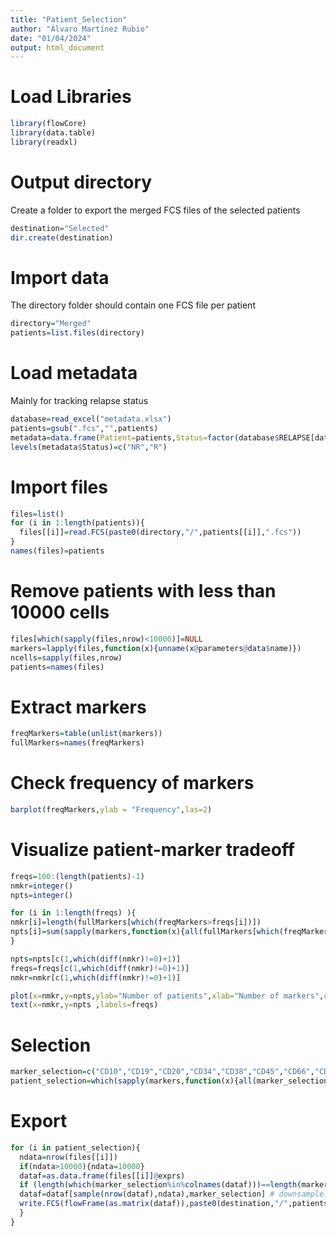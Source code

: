 ```yaml
---
title: "Patient_Selection"
author: "Álvaro Martínez Rubio"
date: "01/04/2024"
output: html_document
---
```


# Load Libraries 

```r
library(flowCore)
library(data.table)
library(readxl)
```

# Output directory

Create a folder to export the merged FCS files of the selected patients

```r
destination="Selected"
dir.create(destination)
```

# Import data

The directory folder should contain one FCS file per patient

```r
directory="Merged"
patients=list.files(directory)
```

# Load metadata

Mainly for tracking relapse status

```r
database=read_excel("metadata.xlsx")
patients=gsub(".fcs","",patients)
metadata=data.frame(Patient=patients,Status=factor(database$RELAPSE[database$ID%in%patients]))
levels(metadata$Status)=c("NR","R")
```


# Import files
```r
files=list()
for (i in 1:length(patients)){
  files[[i]]=read.FCS(paste0(directory,"/",patients[[i]],".fcs"))
}
names(files)=patients
```

# Remove patients with less than 10000 cells
```r
files[which(sapply(files,nrow)<10000)]=NULL
markers=lapply(files,function(x){unname(x@parameters@data$name)})
ncells=sapply(files,nrow)
patients=names(files)
```

# Extract markers
```r
freqMarkers=table(unlist(markers))
fullMarkers=names(freqMarkers)
```

# Check frequency of markers
```r
barplot(freqMarkers,ylab = "Frequency",las=2)
```

# Visualize patient-marker tradeoff
```r
freqs=100:(length(patients)-1)
nmkr=integer()
npts=integer()

for (i in 1:length(freqs) ){
nmkr[i]=length(fullMarkers[which(freqMarkers>freqs[i])])
npts[i]=sum(sapply(markers,function(x){all(fullMarkers[which(freqMarkers>freqs[i])] %in% x)}))
}

npts=npts[c(1,which(diff(nmkr)!=0)+1)]
freqs=freqs[c(1,which(diff(nmkr)!=0)+1)]
nmkr=nmkr[c(1,which(diff(nmkr)!=0)+1)]

plot(x=nmkr,y=npts,ylab="Number of patients",xlab="Number of markers",cex=5)
text(x=nmkr,y=npts ,labels=freqs)

```

# Selection
```r
marker_selection=c("CD10","CD19","CD20","CD34","CD38","CD45","CD66","CD58", "FSC.A", "SSC.A")
patient_selection=which(sapply(markers,function(x){all(marker_selection %in% x)}))
```

# Export 
```r
for (i in patient_selection){
  ndata=nrow(files[[i]])
  if(ndata>10000){ndata=10000}
  dataf=as.data.frame(files[[i]]@exprs)
  if (length(which(marker_selection%in%colnames(dataf)))==length(marker_selection)){
  dataf=dataf[sample(nrow(dataf),ndata),marker_selection] # downsample
  write.FCS(flowFrame(as.matrix(dataf)),paste0(destination,"/",patients[[i]],".fcs")) 
  }
}
```





